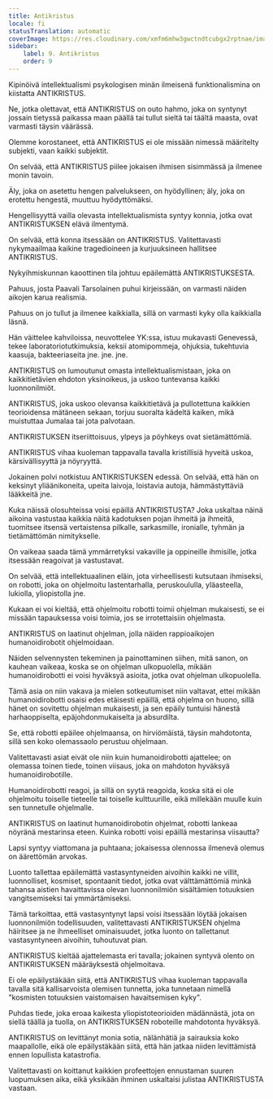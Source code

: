 ```yaml
---
title: Antikristus
locale: fi
statusTranslation: automatic
coverImage: https://res.cloudinary.com/xmfm6mhw3gwctndtcubgx2rptnae/image/upload/v1741354419/small_cover_la_gran_rebelion_28716e29d2.webp
sidebar:
    label: 9. Antikristus
    order: 9
---
```

Kipinöivä intellektualismi psykologisen minän ilmeisenä funktionalismina on kiistatta ANTIKRISTUS.

Ne, jotka olettavat, että ANTIKRISTUS on outo hahmo, joka on syntynyt jossain tietyssä paikassa maan päällä tai tullut sieltä tai täältä maasta, ovat varmasti täysin väärässä.

Olemme korostaneet, että ANTIKRISTUS ei ole missään nimessä määritelty subjekti, vaan kaikki subjektit.

On selvää, että ANTIKRISTUS piilee jokaisen ihmisen sisimmässä ja ilmenee monin tavoin.

Äly, joka on asetettu hengen palvelukseen, on hyödyllinen; äly, joka on erotettu hengestä, muuttuu hyödyttömäksi.

Hengellisyyttä vailla olevasta intellektualismista syntyy konnia, jotka ovat ANTIKRISTUKSEN elävä ilmentymä.

On selvää, että konna itsessään on ANTIKRISTUS. Valitettavasti nykymaailmaa kaikine tragedioineen ja kurjuuksineen hallitsee ANTIKRISTUS.

Nykyihmiskunnan kaoottinen tila johtuu epäilemättä ANTIKRISTUKSESTA.

Pahuus, josta Paavali Tarsolainen puhui kirjeissään, on varmasti näiden aikojen karua realismia.

Pahuus on jo tullut ja ilmenee kaikkialla, sillä on varmasti kyky olla kaikkialla läsnä.

Hän väittelee kahviloissa, neuvottelee YK:ssa, istuu mukavasti Genevessä, tekee laboratoriotutkimuksia, keksii atomipommeja, ohjuksia, tukehtuvia kaasuja, bakteeriaseita jne. jne. jne.

ANTIKRISTUS on lumoutunut omasta intellektualismistaan, joka on kaikkitietävien ehdoton yksinoikeus, ja uskoo tuntevansa kaikki luonnonilmiöt.

ANTIKRISTUS, joka uskoo olevansa kaikkitietävä ja pullotettuna kaikkien teorioidensa mätäneen sekaan, torjuu suoralta kädeltä kaiken, mikä muistuttaa Jumalaa tai jota palvotaan.

ANTIKRISTUKSEN itseriittoisuus, ylpeys ja pöyhkeys ovat sietämättömiä.

ANTIKRISTUS vihaa kuoleman tappavalla tavalla kristillisiä hyveitä uskoa, kärsivällisyyttä ja nöyryyttä.

Jokainen polvi notkistuu ANTIKRISTUKSEN edessä. On selvää, että hän on keksinyt yliäänikoneita, upeita laivoja, loistavia autoja, hämmästyttäviä lääkkeitä jne.

Kuka näissä olosuhteissa voisi epäillä ANTIKRISTUSTA? Joka uskaltaa näinä aikoina vastustaa kaikkia näitä kadotuksen pojan ihmeitä ja ihmeitä, tuomitsee itsensä vertaistensa pilkalle, sarkasmille, ironialle, tyhmän ja tietämättömän nimitykselle.

On vaikeaa saada tämä ymmärretyksi vakaville ja oppineille ihmisille, jotka itsessään reagoivat ja vastustavat.

On selvää, että intellektuaalinen eläin, jota virheellisesti kutsutaan ihmiseksi, on robotti, joka on ohjelmoitu lastentarhalla, peruskoululla, yläasteella, lukiolla, yliopistolla jne.

Kukaan ei voi kieltää, että ohjelmoitu robotti toimii ohjelman mukaisesti, se ei missään tapauksessa voisi toimia, jos se irrotettaisiin ohjelmasta.

ANTIKRISTUS on laatinut ohjelman, jolla näiden rappioaikojen humanoidirobotit ohjelmoidaan.

Näiden selvennysten tekeminen ja painottaminen siihen, mitä sanon, on kauhean vaikeaa, koska se on ohjelman ulkopuolella, mikään humanoidirobotti ei voisi hyväksyä asioita, jotka ovat ohjelman ulkopuolella.

Tämä asia on niin vakava ja mielen sotkeutumiset niin valtavat, ettei mikään humanoidirobotti osaisi edes etäisesti epäillä, että ohjelma on huono, sillä hänet on sovitettu ohjelman mukaisesti, ja sen epäily tuntuisi hänestä harhaoppiselta, epäjohdonmukaiselta ja absurdilta.

Se, että robotti epäilee ohjelmaansa, on hirviömäistä, täysin mahdotonta, sillä sen koko olemassaolo perustuu ohjelmaan.

Valitettavasti asiat eivät ole niin kuin humanoidirobotti ajattelee; on olemassa toinen tiede, toinen viisaus, joka on mahdoton hyväksyä humanoidirobotille.

Humanoidirobotti reagoi, ja sillä on syytä reagoida, koska sitä ei ole ohjelmoitu toiselle tieteelle tai toiselle kulttuurille, eikä millekään muulle kuin sen tunnetulle ohjelmalle.

ANTIKRISTUS on laatinut humanoidirobotin ohjelmat, robotti lankeaa nöyränä mestarinsa eteen. Kuinka robotti voisi epäillä mestarinsa viisautta?

Lapsi syntyy viattomana ja puhtaana; jokaisessa olennossa ilmenevä olemus on äärettömän arvokas.

Luonto tallettaa epäilemättä vastasyntyneiden aivoihin kaikki ne villit, luonnolliset, kosmiset, spontaanit tiedot, jotka ovat välttämättömiä minkä tahansa aistien havaittavissa olevan luonnonilmiön sisältämien totuuksien vangitsemiseksi tai ymmärtämiseksi.

Tämä tarkoittaa, että vastasyntynyt lapsi voisi itsessään löytää jokaisen luonnonilmiön todellisuuden, valitettavasti ANTIKRISTUKSEN ohjelma häiritsee ja ne ihmeelliset ominaisuudet, jotka luonto on tallettanut vastasyntyneen aivoihin, tuhoutuvat pian.

ANTIKRISTUS kieltää ajattelemasta eri tavalla; jokainen syntyvä olento on ANTIKRISTUKSEN määräyksestä ohjelmoitava.

Ei ole epäilystäkään siitä, että ANTIKRISTUS vihaa kuoleman tappavalla tavalla sitä kallisarvoista olemisen tunnetta, joka tunnetaan nimellä "kosmisten totuuksien vaistomaisen havaitsemisen kyky".

Puhdas tiede, joka eroaa kaikesta yliopistoteorioiden mädännästä, jota on siellä täällä ja tuolla, on ANTIKRISTUKSEN roboteille mahdotonta hyväksyä.

ANTIKRISTUS on levittänyt monia sotia, nälänhätiä ja sairauksia koko maapallolle, eikä ole epäilystäkään siitä, että hän jatkaa niiden levittämistä ennen lopullista katastrofia.

Valitettavasti on koittanut kaikkien profeettojen ennustaman suuren luopumuksen aika, eikä yksikään ihminen uskaltaisi julistaa ANTIKRISTUSTA vastaan.

